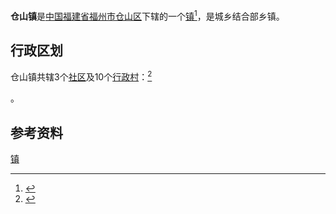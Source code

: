 {{中国乡级行政区
| 景观照片文件名 = 
| 景观照片描述 = 
| 汉语拼音 = 
| 通用拼音 = 
| 注音符號 = 
| 其它标音类型1 = 
| 其它标音1 = 
| 其它标音类型2 = 
| 其它标音2 = 
| 其它语言类型1 = 
| 其它语言地名1 = 
| 其它语言类型2 = 
| 其它语言地名2 = 
| 总面积 = 5.6平方公里
| 户籍人口 = 
| 户籍人口年份 = 
| 常住人口 = 
| 常住人口年份 = 
| 人口密度 = 
| 行政区划 = 
| 官方网站 = 
| 政府驻地 = 
| 邮政编码 = 
| 毗邻行政区 = 
| 位置图文件名 = 
| 位置图描述 = 
|35/01/04/100/000}}
'''仓山镇'''是[[中华人民共和国|中国]][[福建省|福建省]][[福州市|福州市]][[仓山区|仓山区]]下辖的一个[[行政建制镇|镇]]<ref>{{PRC admin/ref sgc|{{PRC admin/parent|35/01/04/100/000}}}}</ref>，是城乡结合部乡镇。

== 行政区划 ==

仓山镇共辖3个[[社区_(行政区划)|社区]]及10个[[行政村|行政村]]：<ref>{{PRC admin/ref sgc|35/01/04/100/000}}</ref>

{{PRC admin/children|35/01/04/100/000}}。

== 参考资料 ==

{{reflist}}
{{仓山区行政区划}}
{{福建行政区划小作品}}
[[Category:仓山区乡镇|镇]]